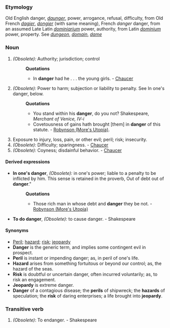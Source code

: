 ===Etymology===
Old English danger, ''[[daunger]]'', power, arrogance, refusal, difficulty, from Old French ''[[dagier]]'', ''[[dongier]]'' (with same meaning), French ''danger'' danger, from an assumed Late Latin ''[[dominiarium]]'' power, authority, from Latin ''[[dominium]]'' power, property. See ''[[dungeon]]'', ''[[domain]]'', ''[[dame]]''
===Noun===
#''(Obsolete):'' Authority; jurisdiction; control
#:'''Quotations'''
#:*In '''danger''' had he . . . the young girls. - [[Chaucer]]
#''(Obsolete):'' Power to harm; subjection or liability to penalty. See In one's danger, below.
#:'''Quotations'''
#:*You stand within his '''danger''', do you not? Shakespeare, ''Merchant of Venice, IV-i''
#:*Covetousness of gains hath brought [them] in '''danger''' of this statute. - [[Robynson (More's Utopia)]].
#Exposure to injury, loss, pain, or other evil; peril; risk; insecurity.
#''(Obsolete):'' Difficulty; sparingness. - [[Chaucer]]
#''(Obsolete):'' Coyness; disdainful behavior. - [[Chaucer]]
====Derived expressions====
*'''In one's danger''', ''(Obsolete):'' in one's power; liable to a penalty to be inflicted by him. This sense is retained in the proverb, Out of debt out of '''danger'''."
*:'''Quotations'''
*:*Those rich man in whose debt and '''danger''' they be not. - [[Robynson (More's Utopia)]]
*'''To do danger''', ''(Obsolete):'' to cause danger. - Shakespeare
====Synonyms====
*[[Peril]]; [[hazard]]; [[risk]]; [[jeopardy]] 
*'''Danger''' is the generic term, and implies some contingent evil in prospect. 
*'''Peril''' is instant or impending danger; as, in peril of one's life. 
*'''Hazard''' arises from something fortuitous or beyond our control; as, the hazard of the seas. 
*'''Risk''' is doubtful or uncertain danger, often incurred voluntarily; as, to risk an engagement. 
*'''Jeopardy''' is extreme danger. 
*'''Danger''' of a contagious disease; the '''perils''' of shipwreck; the '''hazards''' of speculation; the '''risk''' of daring enterprises; a life brought into '''jeopardy'''.
===Transitive verb===
#''(Obsolete)'': To endanger. - Shakespeare